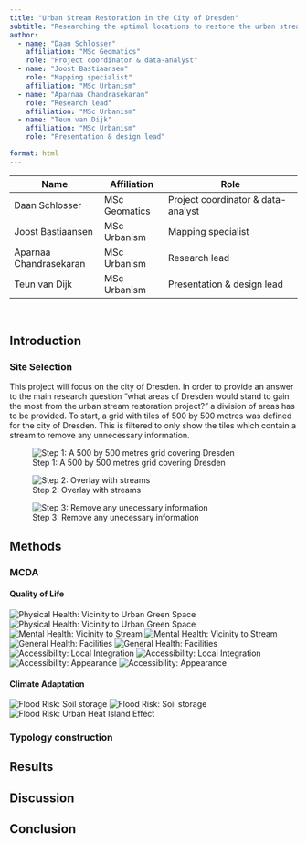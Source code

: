 ```yaml
---
title: "Urban Stream Restoration in the City of Dresden"
subtitle: "Researching the optimal locations to restore the urban streams in order to improve the biodiversity, climate adaptivity and quality of life in the city of Dresden"
author:
  - name: "Daan Schlosser"
    affiliation: "MSc Geomatics"
    role: "Project coordinator & data-analyst"
  - name: "Joost Bastiaansen"
    role: "Mapping specialist"
    affiliation: "MSc Urbanism"
  - name: "Aparnaa Chandrasekaran"
    role: "Research lead"
    affiliation: "MSc Urbanism"
  - name: "Teun van Dijk"
    affiliation: "MSc Urbanism"
    role: "Presentation & design lead"

format: html
---
```


| Name                   | Affiliation     | Role                               |
|------------------------|-----------------|------------------------------------|
| Daan Schlosser         | MSc Geomatics   | Project coordinator & data-analyst |
| Joost Bastiaansen      | MSc Urbanism    | Mapping specialist                 |
| Aparnaa Chandrasekaran | MSc Urbanism    | Research lead                      |
| Teun van Dijk          | MSc Urbanism    | Presentation & design lead         |

<br>

## Introduction

### Site Selection
This project will focus on the city of Dresden. In order to provide an answer to the main research question “what areas of Dresden would stand to gain the most from the urban stream restoration project?” a division of areas has to be provided. To start, a grid with tiles of 500 by 500 metres was defined for the city of Dresden. This is filtered to only show the tiles which contain a stream to remove any unnecessary information.

![Step 1: A 500 by 500 metres grid covering Dresden](report_files\introduction\STEP1.png)


![Step 2: Overlay with streams](report_files\introduction\STEP2.png)


![Step 3: Remove any unecessary information](report_files\introduction\STEP3.png)

## Methods

### MCDA

#### Quality of Life
![Physical Health: Vicinity to Urban Green Space](images\quality_of_life\VicinityToUrbanGreenSpace.jpeg)
![Physical Health: Vicinity to Urban Green Space](images\quality_of_life\VicinityToUrbanGreenSpace_Grid.jpeg)
![Mental Health: Vicinity to Stream](images\quality_of_life\VicinityToStream.jpeg)
![Mental Health: Vicinity to Stream](images\quality_of_life\VicinityToStream_Grid.jpeg)
![General Health: Facilities](images\quality_of_life\Facilities.jpeg)
![General Health: Facilities](images\quality_of_life\Facilities_Grid.jpeg)
![Accessibility: Local Integration](images\quality_of_life\LocalIntegration.jpeg)
![Accessibility: Local Integration](images\quality_of_life\LocalIntegration_Grid.jpeg)
![Accessibility: Appearance](images\quality_of_life\Covered.jpeg)
![Accessibility: Appearance](images\quality_of_life\Covered_Grid.jpeg)

#### Climate Adaptation
![Flood Risk: Soil storage](images/climate_adaptation/1.1 Flood risk_ Analysis.jpg)
![Flood Risk: Soil storage](images/climate_adaptation/1.2 Flood risk_ MCDA Grid.jpg)
![Flood Risk: Urban Heat Island Effect](images/climate_adaptation/2.1 UHI_ Analysis.jpg)

### Typology construction

## Results

## Discussion

## Conclusion

